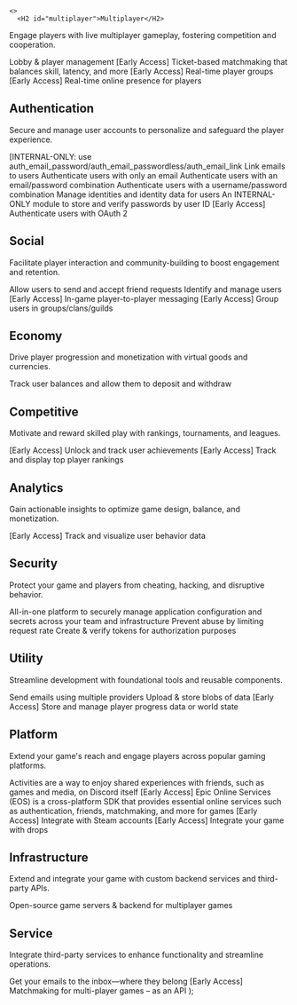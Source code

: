 
	<>
	  <H2 id="multiplayer">Multiplayer</H2>
<p>Engage players with live multiplayer gameplay, fostering competition and cooperation.</p>
<div style={{ height: '20px' }}/>
<CardGroup cols={cols ?? 2}>
	<Card 
title="Lobbies" 
icon="game-board" 
href="/modules/lobbies/overview"
>
Lobby & player management
</Card>
<Card 
title="Matchmaker" 
icon="chess-knight" 
href="/modules/matchmaker/overview"
>
[Early Access] Ticket-based matchmaking that balances skill, latency, and more
</Card>
<Card 
title="Parties" 
icon="party-horn" 
href="/modules/parties/overview"
>
[Early Access] Real-time player groups
</Card>
<Card 
title="Presence" 
icon="circle-dot" 
href="/modules/presence/overview"
>
[Early Access] Real-time online presence for players
</Card>
</CardGroup>

<H2 id="auth">Authentication</H2>
<p>Secure and manage user accounts to personalize and safeguard the player experience.</p>
<div style={{ height: '20px' }}/>
<CardGroup cols={cols ?? 2}>
	<Card 
title="Auth Email" 
icon="key" 
href="/modules/auth_email/overview"
>
[INTERNAL-ONLY: use auth_email_password/auth_email_passwordless/auth_email_link
</Card>
<Card 
title="Auth Email Linking" 
icon="key" 
href="/modules/auth_email_link/overview"
>
Link emails to users
</Card>
<Card 
title="Auth Email Passwordless" 
icon="key" 
href="/modules/auth_email_passwordless/overview"
>
Authenticate users with only an email
</Card>
<Card 
title="Auth Email/Password" 
icon="key" 
href="/modules/auth_email_password/overview"
>
Authenticate users with an email/password combination
</Card>
<Card 
title="Auth Username Password" 
icon="key" 
href="/modules/auth_username_password/overview"
>
Authenticate users with a username/password combination
</Card>
<Card 
title="Identities" 
icon="key" 
href="/modules/identities/overview"
>
Manage identities and identity data for users
</Card>
<Card 
title="User Password Verifier" 
icon="shield-halved" 
href="/modules/user_passwords/overview"
>
An INTERNAL-ONLY module to store and verify passwords by user ID
</Card>
<Card 
title="Social Authentication Provider" 
icon="key" 
href="/modules/auth_oauth/overview"
>
[Early Access] Authenticate users with OAuth 2
</Card>
</CardGroup>

<H2 id="social">Social</H2>
<p>Facilitate player interaction and community-building to boost engagement and retention.</p>
<div style={{ height: '20px' }}/>
<CardGroup cols={cols ?? 2}>
	<Card 
title="Friends" 
icon="user-group" 
href="/modules/friends/overview"
>
Allow users to send and accept friend requests
</Card>
<Card 
title="Users" 
icon="user" 
href="/modules/users/overview"
>
Identify and manage users
</Card>
<Card 
title="Chat" 
icon="messages" 
href="/modules/chat/overview"
>
[Early Access] In-game player-to-player messaging
</Card>
<Card 
title="Groups" 
icon="user-group" 
href="/modules/groups/overview"
>
[Early Access] Group users in groups/clans/guilds
</Card>
</CardGroup>

<H2 id="economy">Economy</H2>
<p>Drive player progression and monetization with virtual goods and currencies.</p>
<div style={{ height: '20px' }}/>
<CardGroup cols={cols ?? 2}>
	<Card 
title="Currency" 
icon="coin" 
href="/modules/currency/overview"
>
Track user balances and allow them to deposit and withdraw
</Card>
</CardGroup>

<H2 id="competitive">Competitive</H2>
<p>Motivate and reward skilled play with rankings, tournaments, and leagues.</p>
<div style={{ height: '20px' }}/>
<CardGroup cols={cols ?? 2}>
	<Card 
title="Achievements" 
icon="medal" 
href="/modules/achievements/overview"
>
[Early Access] Unlock and track user achievements
</Card>
<Card 
title="Leaderboards" 
icon="ranking-star" 
href="/modules/leaderboards/overview"
>
[Early Access] Track and display top player rankings
</Card>
</CardGroup>

<H2 id="analytics">Analytics</H2>
<p>Gain actionable insights to optimize game design, balance, and monetization.</p>
<div style={{ height: '20px' }}/>
<CardGroup cols={cols ?? 2}>
	<Card 
title="Analytics" 
icon="chart-line" 
href="/modules/analytics/overview"
>
[Early Access] Track and visualize user behavior data
</Card>
</CardGroup>

<H2 id="security">Security</H2>
<p>Protect your game and players from cheating, hacking, and disruptive behavior.</p>
<div style={{ height: '20px' }}/>
<CardGroup cols={cols ?? 2}>
	<Card 
title="Infisical" 
icon="infinity" 
href="/modules/infisical/overview"
>
All-in-one platform to securely manage application configuration and secrets across your team and infrastructure
</Card>
<Card 
title="Rate Limit" 
icon="gauge-circle-minus" 
href="/modules/rate_limit/overview"
>
Prevent abuse by limiting request rate
</Card>
<Card 
title="Tokens" 
icon="lock" 
href="/modules/tokens/overview"
>
Create & verify tokens for authorization purposes
</Card>
</CardGroup>

<H2 id="utility">Utility</H2>
<p>Streamline development with foundational tools and reusable components.</p>
<div style={{ height: '20px' }}/>
<CardGroup cols={cols ?? 2}>
	<Card 
title="Email" 
icon="envelope" 
href="/modules/email/overview"
>
Send emails using multiple providers
</Card>
<Card 
title="Uploads" 
icon="file-arrow-up" 
href="/modules/uploads/overview"
>
Upload & store blobs of data
</Card>
<Card 
title="Game Saves" 
icon="floppy-disk" 
href="/modules/game_saves/overview"
>
[Early Access] Store and manage player progress data or world state
</Card>
</CardGroup>

<H2 id="platform">Platform</H2>
<p>Extend your game's reach and engage players across popular gaming platforms.</p>
<div style={{ height: '20px' }}/>
<CardGroup cols={cols ?? 2}>
	<Card 
title="Discord Activities" 
icon="discord" 
href="/modules/discord_activity/overview"
>
Activities are a way to enjoy shared experiences with friends, such as games and media, on Discord itself
</Card>
<Card 
title="Epic Online Services" 
icon="e" 
href="/modules/eos/overview"
>
[Early Access] Epic Online Services (EOS) is a cross-platform SDK that provides essential online services such as authentication, friends, matchmaking, and more for games
</Card>
<Card 
title="Steam" 
icon="steam" 
href="/modules/steam/overview"
>
[Early Access] Integrate with Steam accounts
</Card>
<Card 
title="Twitch" 
icon="twitch" 
href="/modules/twitch/overview"
>
[Early Access] Integrate your game with drops
</Card>
</CardGroup>

<H2 id="infra">Infrastructure</H2>
<p>Extend and integrate your game with custom backend services and third-party APIs.</p>
<div style={{ height: '20px' }}/>
<CardGroup cols={cols ?? 2}>
	<Card 
title="Rivet" 
icon="r" 
href="/modules/rivet/overview"
>
Open-source game servers & backend for multiplayer games
</Card>
</CardGroup>

<H2 id="service">Service</H2>
<p>Integrate third-party services to enhance functionality and streamline operations.</p>
<div style={{ height: '20px' }}/>
<CardGroup cols={cols ?? 2}>
	<Card 
title="Twilio SendGrid" 
icon="envelope" 
href="/modules/sendgrid/overview"
>
Get your emails to the inbox—where they belong
</Card>
<Card 
title="IDEM" 
icon="i" 
href="/modules/idem/overview"
>
[Early Access] Matchmaking for multi-player games – as an API
</Card>
</CardGroup>
	</>
);